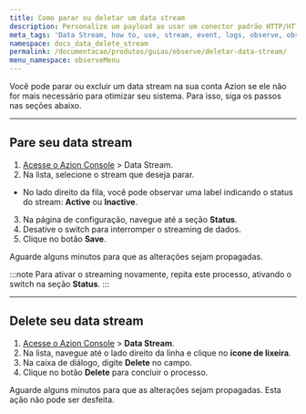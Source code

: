 ```yaml
---
title: Como parar ou deletar um data stream
description: Personalize um payload ao usar um conector padrão HTTP/HTTPS POST.
meta_tags: 'Data Stream, how to, use, stream, event, logs, observe, observability'
namespace: docs_data_delete_stream
permalink: /documentacao/produtos/guias/observe/deletar-data-stream/
menu_namespace: observeMenu
---
```


Você pode parar ou excluir um data stream na sua conta Azion se ele não for mais necessário para otimizar seu sistema. Para isso, siga os passos nas seções abaixo.

---

## Pare seu data stream

1. [Acesse o Azion Console](https://console.azion.com/) > Data Stream.
2. Na lista, selecione o stream que deseja parar.
  - No lado direito da fila, você pode observar uma label indicando o status do stream: **Active** ou **Inactive**.
3. Na página de configuração, navegue até a seção **Status**.
4. Desative o switch para interromper o streaming de dados.
5. Clique no botão **Save**.

Aguarde alguns minutos para que as alterações sejam propagadas.

:::note
Para ativar o streaming novamente, repita este processo, ativando o switch na seção **Status**.
:::

---

## Delete seu data stream

1. [Acesse o Azion Console](https://console.azion.com/) > **Data Stream**.
2. Na lista, navegue até o lado direito da linha e clique no **ícone de lixeira**.
3. Na caixa de diálogo, digite **Delete** no campo.
4. Clique no botão **Delete** para concluir o processo.

Aguarde alguns minutos para que as alterações sejam propagadas. Esta ação não pode ser desfeita.
